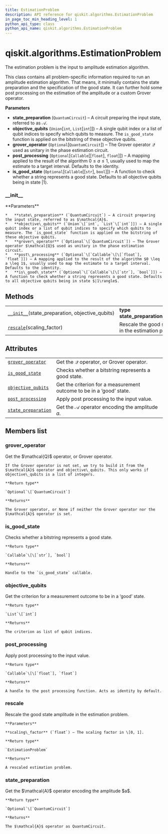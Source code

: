 ```yaml
---
title: EstimationProblem
description: API reference for qiskit.algorithms.EstimationProblem
in_page_toc_min_heading_level: 1
python_api_type: class
python_api_name: qiskit.algorithms.EstimationProblem
---
```


# qiskit.algorithms.EstimationProblem

<Class id="qiskit.algorithms.EstimationProblem" isDedicatedPage={true} github="https://github.com/qiskit/qiskit/tree/stable/0.17/qiskit/algorithms/amplitude_estimators/estimation_problem.py" signature="EstimationProblem(state_preparation, objective_qubits, grover_operator=None, post_processing=None, is_good_state=None)" modifiers="class">
  The estimation problem is the input to amplitude estimation algorithm.

  This class contains all problem-specific information required to run an amplitude estimation algorithm. That means, it minimally contains the state preparation and the specification of the good state. It can further hold some post processing on the estimation of the amplitude or a custom Grover operator.

  **Parameters**

  *   **state\_preparation** (`QuantumCircuit`) – A circuit preparing the input state, referred to as $\mathcal{A}$.
  *   **objective\_qubits** (`Union`\[`int`, `List`\[`int`]]) – A single qubit index or a list of qubit indices to specify which qubits to measure. The `is_good_state` function is applied on the bitstring of these objective qubits.
  *   **grover\_operator** (`Optional`\[`QuantumCircuit`]) – The Grover operator $\mathcal{Q}$ used as unitary in the phase estimation circuit.
  *   **post\_processing** (`Optional`\[`Callable`\[\[`float`], `float`]]) – A mapping applied to the result of the algorithm $0 \leq a \leq 1$, usually used to map the estimate to a target interval. Defaults to the identity.
  *   **is\_good\_state** (`Optional`\[`Callable`\[\[`str`], `bool`]]) – A function to check whether a string represents a good state. Defaults to all objective qubits being in state $|1\rangle$.

  ### \_\_init\_\_

  <Function id="qiskit.algorithms.EstimationProblem.__init__" signature="__init__(state_preparation, objective_qubits, grover_operator=None, post_processing=None, is_good_state=None)">
    **Parameters**

    *   **state\_preparation** (`QuantumCircuit`) – A circuit preparing the input state, referred to as $\mathcal{A}$.
    *   **objective\_qubits** (`Union`\[`int`, `List`\[`int`]]) – A single qubit index or a list of qubit indices to specify which qubits to measure. The `is_good_state` function is applied on the bitstring of these objective qubits.
    *   **grover\_operator** (`Optional`\[`QuantumCircuit`]) – The Grover operator $\mathcal{Q}$ used as unitary in the phase estimation circuit.
    *   **post\_processing** (`Optional`\[`Callable`\[\[`float`], `float`]]) – A mapping applied to the result of the algorithm $0 \leq a \leq 1$, usually used to map the estimate to a target interval. Defaults to the identity.
    *   **is\_good\_state** (`Optional`\[`Callable`\[\[`str`], `bool`]]) – A function to check whether a string represents a good state. Defaults to all objective qubits being in state $|1\rangle$.
  </Function>

  ## Methods

  |                                                                                                                                                   |                                                             |
  | ------------------------------------------------------------------------------------------------------------------------------------------------- | ----------------------------------------------------------- |
  | [`__init__`](#qiskit.algorithms.EstimationProblem.__init__ "qiskit.algorithms.EstimationProblem.__init__")(state\_preparation, objective\_qubits) | **type state\_preparation**`QuantumCircuit`                 |
  | [`rescale`](#qiskit.algorithms.EstimationProblem.rescale "qiskit.algorithms.EstimationProblem.rescale")(scaling\_factor)                          | Rescale the good state amplitude in the estimation problem. |

  ## Attributes

  |                                                                                                                                       |                                                                      |
  | ------------------------------------------------------------------------------------------------------------------------------------- | -------------------------------------------------------------------- |
  | [`grover_operator`](#qiskit.algorithms.EstimationProblem.grover_operator "qiskit.algorithms.EstimationProblem.grover_operator")       | Get the $\mathcal{Q}$ operator, or Grover operator.                  |
  | [`is_good_state`](#qiskit.algorithms.EstimationProblem.is_good_state "qiskit.algorithms.EstimationProblem.is_good_state")             | Checks whether a bitstring represents a good state.                  |
  | [`objective_qubits`](#qiskit.algorithms.EstimationProblem.objective_qubits "qiskit.algorithms.EstimationProblem.objective_qubits")    | Get the criterion for a measurement outcome to be in a ‘good’ state. |
  | [`post_processing`](#qiskit.algorithms.EstimationProblem.post_processing "qiskit.algorithms.EstimationProblem.post_processing")       | Apply post processing to the input value.                            |
  | [`state_preparation`](#qiskit.algorithms.EstimationProblem.state_preparation "qiskit.algorithms.EstimationProblem.state_preparation") | Get the $\mathcal{A}$ operator encoding the amplitude $a$.           |

  ## Members list

  ### grover\_operator

  <Attribute id="qiskit.algorithms.EstimationProblem.grover_operator">
    Get the $\mathcal{Q}$ operator, or Grover operator.

    If the Grover operator is not set, we try to build it from the $\mathcal{A}$ operator and objective\_qubits. This only works if objective\_qubits is a list of integers.

    **Return type**

    `Optional`\[`QuantumCircuit`]

    **Returns**

    The Grover operator, or None if neither the Grover operator nor the $\mathcal{A}$ operator is set.
  </Attribute>

  ### is\_good\_state

  <Attribute id="qiskit.algorithms.EstimationProblem.is_good_state">
    Checks whether a bitstring represents a good state.

    **Return type**

    `Callable`\[\[`str`], `bool`]

    **Returns**

    Handle to the `is_good_state` callable.
  </Attribute>

  ### objective\_qubits

  <Attribute id="qiskit.algorithms.EstimationProblem.objective_qubits">
    Get the criterion for a measurement outcome to be in a ‘good’ state.

    **Return type**

    `List`\[`int`]

    **Returns**

    The criterion as list of qubit indices.
  </Attribute>

  ### post\_processing

  <Attribute id="qiskit.algorithms.EstimationProblem.post_processing">
    Apply post processing to the input value.

    **Return type**

    `Callable`\[\[`float`], `float`]

    **Returns**

    A handle to the post processing function. Acts as identity by default.
  </Attribute>

  ### rescale

  <Function id="qiskit.algorithms.EstimationProblem.rescale" signature="rescale(scaling_factor)">
    Rescale the good state amplitude in the estimation problem.

    **Parameters**

    **scaling\_factor** (`float`) – The scaling factor in \[0, 1].

    **Return type**

    `EstimationProblem`

    **Returns**

    A rescaled estimation problem.
  </Function>

  ### state\_preparation

  <Attribute id="qiskit.algorithms.EstimationProblem.state_preparation">
    Get the $\mathcal{A}$ operator encoding the amplitude $a$.

    **Return type**

    `Optional`\[`QuantumCircuit`]

    **Returns**

    The $\mathcal{A}$ operator as QuantumCircuit.
  </Attribute>
</Class>

